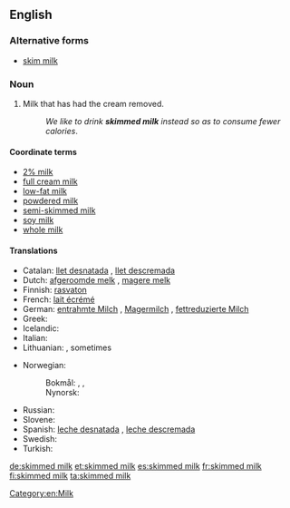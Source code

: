 <!-- If you edit this page, please also edit "skim milk" so that these pages remain synchronised-->
==English==

===Alternative forms===
* [[skim milk]] {{qualifier|US}}

===Noun===
{{en-noun|sg=[[skimmed]] [[milk]]|-}}

# {{British}} Milk that has had the cream removed.
#: ''We like to drink '''skimmed milk''' instead so as to consume fewer calories''.

====Coordinate terms====
* [[2% milk]]  <!--In US, it is usually called "2%" not "2% milk".  Is this true in UK also?-->
* [[full cream milk]]
* [[low-fat milk]]
* [[powdered milk]]
* [[semi-skimmed milk]]
* [[soy milk]]
* [[whole milk]]

====Translations====
{{trans-top|milk with removed cream}}
* Catalan: [[llet desnatada]] {{f}}, [[llet descremada]] {{f}}
* Dutch: [[afgeroomde melk]] {{f}}, [[magere melk]] {{f}}
* Finnish: [[rasvaton]] {{t+|fi|maito}}
* French: [[lait écrémé]] {{m}}
* German: [[entrahmte Milch]] {{f}}, [[Magermilch]] {{f}}, [[fettreduzierte Milch]] {{f}}
* Greek: {{t-|el|αποβουτυρωμένο γάλα|n|tr=apovoutyroméno gála}}
* Icelandic: {{t-|is|undanrenna|f}}
* Italian: {{t-|it|latte scremato|m}}
* Lithuanian: {{t-|lt|nugriebtas pienas|m}}, sometimes {{t-|lt|liespienis|m}}
{{trans-mid}}
* Norwegian:
*: Bokmål: {{t-|nb|skummet melk|m|f}}, {{t-|nb|skumma melk|m|f}}, {{t-|nb|skumma mjølk|m|f}}
*: Nynorsk: {{t-|nn|skumma mjølk|f}}
* Russian: {{t-|ru|обезжиренное молоко|n}}
* Slovene: {{t+|sl|posneto mleko|n}}
* Spanish: [[leche desnatada]] {{f}}, [[leche descremada]] {{f}}
* Swedish: {{t-|sv|skummjölk|c}}
* Turkish: {{t-|tr|yağsız süt}}
{{trans-bottom}}

<!--In US, synonym is [[non-fat milk]]; is this true in UK?-->
<!-- If you edit this page, please also edit "skim milk" so that these pages remain synchronised-->

[[Category:en:Milk]]

[[de:skimmed milk]]
[[et:skimmed milk]]
[[es:skimmed milk]]
[[fr:skimmed milk]]
[[fi:skimmed milk]]
[[ta:skimmed milk]]